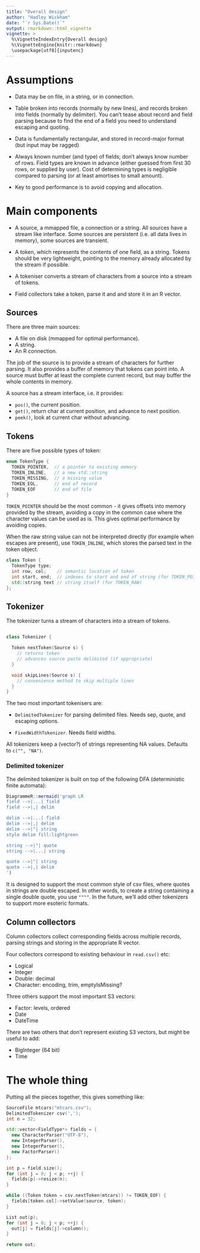 ```yaml
---
title: "Overall design"
author: "Hadley Wickham"
date: "`r Sys.Date()`"
output: rmarkdown::html_vignette
vignette: >
  %\VignetteIndexEntry{Overall design}
  %\VignetteEngine{knitr::rmarkdown}
  \usepackage[utf8]{inputenc}
---
```


# Assumptions

* Data may be on file, in a string, or in connection.

* Table broken into records (normally by new lines), and records broken into 
  fields (normally by delimiter). You can't tease about record and field 
  parsing because to find the end of a field you need to understand
  escaping and quoting.

* Data is fundamentally rectangular, and stored in record-major format 
  (but input may be ragged)

* Always known number (and type) of fields; don't always know number of rows.
  Field types are known in advance (either guessed from first 30 rows, or 
  supplied by user). Cost of determining types is negligible compared to
  parsing (or at least amortises to small amount).

* Key to good performance is to avoid copying and allocation.

# Main components

* A source, a mmapped file, a connection or a string.  All sources have
  a stream like interface. Some sources are persistent (i.e. all data lives
  in memory), some sources are transient.

* A token, which represents the contents of one field, as a string. 
  Tokens should be very lightweight, pointing to the memory already allocated 
  by the stream if possible.

* A tokeniser converts a stream of characters from a source into a stream of
  tokens.

* Field collectors take a token, parse it and and store it in an R vector.

## Sources

There are three main sources:

* A file on disk (mmapped for optimal performance).
* A string.
* An R connection.

The job of the source is to provide a stream of characters for further parsing. It also provides a buffer of memory that tokens can point into. A source must buffer at least the complete current record, but may buffer the whole contents in memory.

A source has a stream interface, i.e. it provides:

* `pos()`, the current position.
* `get()`, return char at current position, and advance to next position.
* `peek()`, look at current char without advancing.

## Tokens

There are five possible types of token:

```cpp
enum TokenType {
  TOKEN_POINTER,  // a pointer to existing memory
  TOKEN_INLINE,   // a new std::string
  TOKEN_MISSING,  // a missing value
  TOKEN_EOL,      // end of record
  TOKEN_EOF       // end of file
}
```

`TOKEN_POINTER` should be the most common - it gives offsets into memory provided by the stream, avoiding a copy in the common case where the character values can be used as is. This gives optimal performance by avoiding copies.

When the raw string value can not be interpreted directly (for example when escapes are present), use `TOKEN_INLINE`, which stores the parsed text in the token object.

```cpp
class Token { 
  TokenType type;
  int row, col;    // semantic location of token
  int start, end;  // indexes to start and end of string (for TOKEN_POINTER)
  std::string text // string itself (for TOKEN_RAW)
};
```

## Tokenizer

The tokenizer turns a stream of characters into a stream of tokens.

```cpp

class Tokenizer {

  Token nextToken(Source s) {
    // returns token 
    // advances source paste delimited (if appropriate)
  }

  void skipLines(Source s) {
    // convenience method to skip multiple lines
  }
}
```

The two most important tokenisers are:

* `DelimitedTokenizer` for parsing delimited files. Needs sep, quote, 
  and escaping options.
  
* `FixedWidthTokenizer`. Needs field widths.

All tokenizers keep a (vector?) of strings representing NA values. Defaults to `c("", "NA")`.

### Delimited tokenizer

The delimited tokenizer is built on top of the following DFA (deterministic finite automata):

```r
DiagrammeR::mermaid('graph LR
field -->|...| field
field -->|,| delim

delim -->|...| field
delim -->|,| delim
delim -->|"| string
style delim fill:lightgreen

string -->|"| quote
string -->|...| string

quote -->|"| string
quote -->|,| delim
')
```

It is designed to support the most common style of csv files, where quotes in strings are double escaped. In other words, to create a string containing a single double quote, you use `""""`. In the future, we'll add other tokenizers to support more esoteric formats.

## Column collectors

Column collectors collect corresponding fields across multiple records, parsing strings and storing in the appropriate R vector.

Four collectors correspond to existing behaviour in `read.csv()` etc:

* Logical
* Integer
* Double: decimal
* Character: encoding, trim, emptyIsMissing?

Three others support the most important S3 vectors:

* Factor: levels, ordered
* Date
* DateTime

There are two others that don't represent existing S3 vectors, but might be useful to add:

* BigInteger (64 bit)
* Time

# The whole thing

Putting all the pieces together, this gives something like:

```cpp
SourceFile mtcars("mtcars.csv");
DelimitedTokenizer csv(',');
int n = 32;

std::vector<FieldType*> fields = {
  new CharacterParser("UTF-8"), 
  new IntegerParser(), 
  new IntegerParser(),
  new FactorParser()
};

int p = field.size();
for (int j = 0; j < p; ++j) {
  fields[p]->resize(n);
}

while ((Token token = csv.nextToken(mtcars)) != TOKEN_EOF) {
  fields[token.col]->setValue(source, token);
}

List out(p);
for (int j = 0; j < p; ++j) {
  out[j] = fields[j]->column();
}

return out;
```

